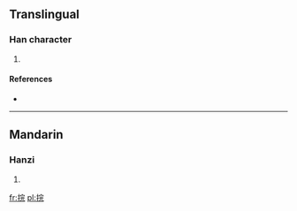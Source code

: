 ==Translingual==

===Han character===
{{Han char|rn=64|rad=手|as=07|sn=10|four=5301<sub>1</sub>|canj=手十一山 (QJMU)}}

# {{defn|Han|sort=手07}}

====References====
* {{Han ref|kx=0434.100|dkj=12158|hdz=31887.110|uh=6356|ud=25430|bh=D1B3|bd=53683}}

----

==Mandarin==

===Hanzi===
{{cmn-hanzi|pin=[[huán]] ([[huan2]])|wg=huan<sup>2</sup>}}

# {{defn|Mandarin|sort=手07}}

[[fr:捖]]
[[pl:捖]]